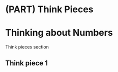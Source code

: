 # (PART) Think Pieces {-}

# Thinking about Numbers {#think}

Think pieces section

## Think piece 1